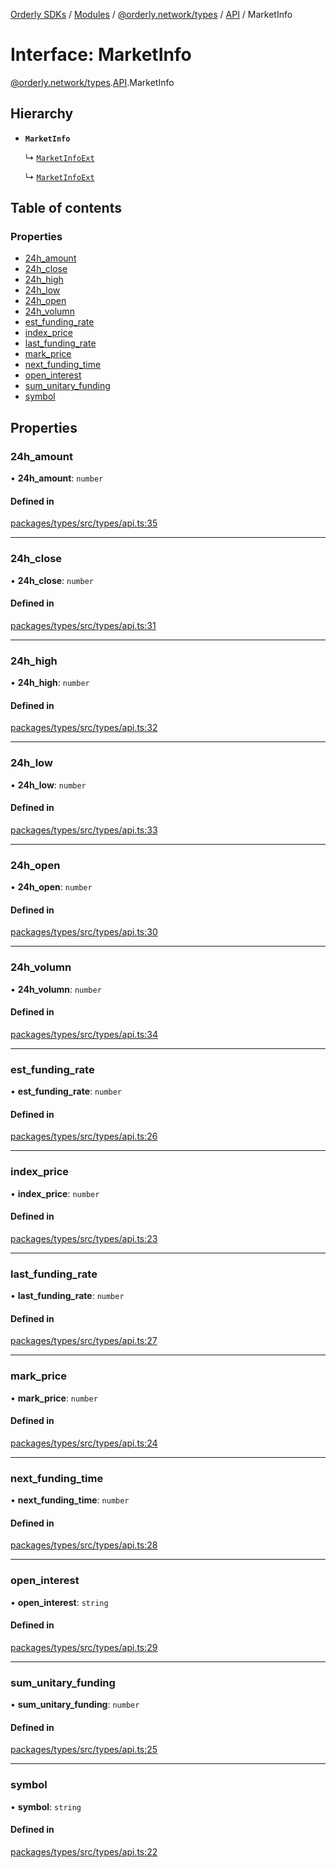 [Orderly SDKs](/sdks/tech-doc/README) / [Modules](/sdks/tech-doc/modules) / [@orderly.network/types](/sdks/tech-doc/modules/orderly_network_types) / [API](/sdks/tech-doc/modules/orderly_network_types.API) / MarketInfo

# Interface: MarketInfo

[@orderly.network/types](/sdks/tech-doc/modules/orderly_network_types).[API](/sdks/tech-doc/modules/orderly_network_types.API).MarketInfo

## Hierarchy

- **`MarketInfo`**

  ↳ [`MarketInfoExt`](/sdks/tech-doc/interfaces/orderly_network_types.API.MarketInfoExt)

  ↳ [`MarketInfoExt`](/sdks/tech-doc/interfaces/orderly_network_types.API.MarketInfoExt)

## Table of contents

### Properties

- [24h\_amount](/sdks/tech-doc/interfaces/orderly_network_types.API.MarketInfo#24h_amount)
- [24h\_close](/sdks/tech-doc/interfaces/orderly_network_types.API.MarketInfo#24h_close)
- [24h\_high](/sdks/tech-doc/interfaces/orderly_network_types.API.MarketInfo#24h_high)
- [24h\_low](/sdks/tech-doc/interfaces/orderly_network_types.API.MarketInfo#24h_low)
- [24h\_open](/sdks/tech-doc/interfaces/orderly_network_types.API.MarketInfo#24h_open)
- [24h\_volumn](/sdks/tech-doc/interfaces/orderly_network_types.API.MarketInfo#24h_volumn)
- [est\_funding\_rate](/sdks/tech-doc/interfaces/orderly_network_types.API.MarketInfo#est_funding_rate)
- [index\_price](/sdks/tech-doc/interfaces/orderly_network_types.API.MarketInfo#index_price)
- [last\_funding\_rate](/sdks/tech-doc/interfaces/orderly_network_types.API.MarketInfo#last_funding_rate)
- [mark\_price](/sdks/tech-doc/interfaces/orderly_network_types.API.MarketInfo#mark_price)
- [next\_funding\_time](/sdks/tech-doc/interfaces/orderly_network_types.API.MarketInfo#next_funding_time)
- [open\_interest](/sdks/tech-doc/interfaces/orderly_network_types.API.MarketInfo#open_interest)
- [sum\_unitary\_funding](/sdks/tech-doc/interfaces/orderly_network_types.API.MarketInfo#sum_unitary_funding)
- [symbol](/sdks/tech-doc/interfaces/orderly_network_types.API.MarketInfo#symbol)

## Properties

### 24h\_amount

• **24h\_amount**: `number`

#### Defined in

[packages/types/src/types/api.ts:35](https://github.com/OrderlyNetwork/js-sdk/blob/d47dd11/packages/types/src/types/api.ts#L35)

___

### 24h\_close

• **24h\_close**: `number`

#### Defined in

[packages/types/src/types/api.ts:31](https://github.com/OrderlyNetwork/js-sdk/blob/d47dd11/packages/types/src/types/api.ts#L31)

___

### 24h\_high

• **24h\_high**: `number`

#### Defined in

[packages/types/src/types/api.ts:32](https://github.com/OrderlyNetwork/js-sdk/blob/d47dd11/packages/types/src/types/api.ts#L32)

___

### 24h\_low

• **24h\_low**: `number`

#### Defined in

[packages/types/src/types/api.ts:33](https://github.com/OrderlyNetwork/js-sdk/blob/d47dd11/packages/types/src/types/api.ts#L33)

___

### 24h\_open

• **24h\_open**: `number`

#### Defined in

[packages/types/src/types/api.ts:30](https://github.com/OrderlyNetwork/js-sdk/blob/d47dd11/packages/types/src/types/api.ts#L30)

___

### 24h\_volumn

• **24h\_volumn**: `number`

#### Defined in

[packages/types/src/types/api.ts:34](https://github.com/OrderlyNetwork/js-sdk/blob/d47dd11/packages/types/src/types/api.ts#L34)

___

### est\_funding\_rate

• **est\_funding\_rate**: `number`

#### Defined in

[packages/types/src/types/api.ts:26](https://github.com/OrderlyNetwork/js-sdk/blob/d47dd11/packages/types/src/types/api.ts#L26)

___

### index\_price

• **index\_price**: `number`

#### Defined in

[packages/types/src/types/api.ts:23](https://github.com/OrderlyNetwork/js-sdk/blob/d47dd11/packages/types/src/types/api.ts#L23)

___

### last\_funding\_rate

• **last\_funding\_rate**: `number`

#### Defined in

[packages/types/src/types/api.ts:27](https://github.com/OrderlyNetwork/js-sdk/blob/d47dd11/packages/types/src/types/api.ts#L27)

___

### mark\_price

• **mark\_price**: `number`

#### Defined in

[packages/types/src/types/api.ts:24](https://github.com/OrderlyNetwork/js-sdk/blob/d47dd11/packages/types/src/types/api.ts#L24)

___

### next\_funding\_time

• **next\_funding\_time**: `number`

#### Defined in

[packages/types/src/types/api.ts:28](https://github.com/OrderlyNetwork/js-sdk/blob/d47dd11/packages/types/src/types/api.ts#L28)

___

### open\_interest

• **open\_interest**: `string`

#### Defined in

[packages/types/src/types/api.ts:29](https://github.com/OrderlyNetwork/js-sdk/blob/d47dd11/packages/types/src/types/api.ts#L29)

___

### sum\_unitary\_funding

• **sum\_unitary\_funding**: `number`

#### Defined in

[packages/types/src/types/api.ts:25](https://github.com/OrderlyNetwork/js-sdk/blob/d47dd11/packages/types/src/types/api.ts#L25)

___

### symbol

• **symbol**: `string`

#### Defined in

[packages/types/src/types/api.ts:22](https://github.com/OrderlyNetwork/js-sdk/blob/d47dd11/packages/types/src/types/api.ts#L22)
